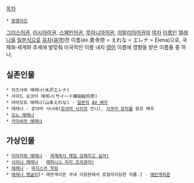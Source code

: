 [[목차]]
 * [[동명이인]]

[[그리스어]]권, [[러시아어]]권, [[스페인어]]권, [[루마니아어]]권, [[이탈리아어]]권의 [[여자]] [[이름]]인 [[엘레나]]를 [[일본어|일본식]]으로 [[음차]]([[음역(번역)|음역]])한 이름(ex.恵令奈 = えれな = エレナ = Elena)으로, 국제화·세계화 추세에 발맞춰 이국적인 이름 내지 [[영어]] 이름에 영향을 받은 이름들 중 하나.

== 실존인물 ==
 * 미즈사와 에레나(水沢エレナ)
 * 사이드 요코타 에레나(サイード横田絵玲奈)
 * 야마모토 에레나(山本えれな) - [[일본]]의 [[AV 여배우|AV 배우]]
 * 에레나 - 로야마 사나에([[로야마 사키]]의 언니), [[가면라이더 오즈/기타 등장인물#s-1.11|사쿠라 유미]]를 맡은 배우
 * [[오노 에레나]]
 * [[효우세이|카이바라 에레나]]

== 가상인물 ==
 * [[미야자와 에레나]] - [[세계에서 제일 강해지고 싶어!]]
 * [[해피니스 차지 프리큐어!/등장인물#s-5|시이나 에레나]] - [[해피니스 차지 프리큐어!]]
 * [[마지스카 학원#s-2.1.6|에레나]] - [[마지스카 학원]]
 * [[소류 아스카 랑그레이|에레나 랭글리]][* 에반게리온 국내 더빙판에서 로컬라이징한 이름.] - [[에반게리온]]
